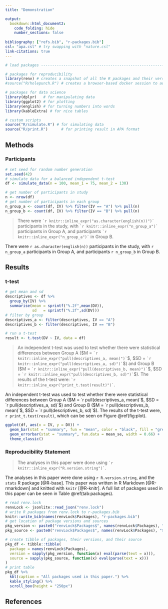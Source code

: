 ```yaml
---
title: "Demonstration"

output:
  bookdown::html_document2:
    code_folding: hide
    number_sections: false
    
bibliography: ["refs.bib", "r-packages.bib"]
csl: "apa.csl" # try swapping with "nature.csl"
link-citations: true
---
```


```r
# load packages ---------------------------------------------------------------

# packages for reproducibility
library(renv) # creates a snapshot of all the R packages and their versions in this project
#source("R/holepunch.R") # creates a browser-based docker session to add to GH repo

# packages for data science
library(dplyr)   # for manipulating data
library(ggplot2) # for plotting
library(english) # for turning numbers into words
library(kableExtra) # for nice tables

# custom scripts
source("R/simulate.R") # for simulating data
source("R/print.R")      # for printing result in APA format
```

## Methods

### Participants

```r
# set seed for random number generation
set.seed(42)
# simulate data for a balanced independent t-test
df <- simulate_data(n = 100, mean_1 = 75, mean_2 = 130)
```

```r
# get number of participants in study
n <- nrow(df)
# get number of participants in each group
n_group_a <- count(df, IV) %>% filter(IV == "A") %>% pull(n)
n_group_b <- count(df, IV) %>% filter(IV == "B") %>% pull(n)
```

> There were `` `r knitr::inline_expr("as.character(english(n))")` `` participants in the study, with `` `r knitr::inline_expr("n_group_a")` `` participants in Group A, and participants `` `r knitr::inline_expr("n_group_a")` `` in Group B.

There were `r as.character(english(n))` participants in the study, with `r n_group_a` participants in Group A, and participants `r n_group_b` in Group B.

## Results

### t-test

```r
# get mean and sd
descriptives <- df %>%
  group_by(IV) %>%
  summarise(mean = sprintf("%.2f",mean(DV)),
            sd   = sprintf("%.2f",sd(DV)))
# filter by group
descriptives_a <- filter(descriptives, IV == "A")
descriptives_b <- filter(descriptives, IV == "B")
```

```r
# run a t-test
result <- t.test(DV ~ IV, data = df)
```

> An independent t-test was used to test whether there were statistical differences between Group A (\$M = `` `r knitr::inline_expr("pull(descriptives_a, mean)")` ``\$, \$SD = `` `r knitr::inline_expr("pull(descriptives_a, sd)")` ``\$) and Group B (\$M = `` `r knitr::inline_expr("pull(descriptives_b, mean)")` ``\$, \$SD = `` `r knitr::inline_expr("pull(descriptives_b, sd)")` ``\$). The results of the t-test were: `` `r knitr::inline_expr("print_t.test(result)")` ``.

An independent t-test was used to test whether there were statistical differences between Group A ($M = `r pull(descriptives_a, mean)`$, $SD = `r pull(descriptives_a, sd)`$) and Group B ($M = `r pull(descriptives_b, mean)`$, $SD = `r pull(descriptives_b, sd)`$). The results of the t-test were, `r print_t.test(result)`, which can be seen on Figure\ \@ref(fig:plot).

```r
ggplot(df, aes(x = IV, y = DV)) +
  geom_bar(stat = "summary", fun = "mean", color = "black", fill = "grey") +
  geom_errorbar(stat = "summary", fun.data = mean_se, width = 0.66) +
  theme_classic()
```

### Reproducibility Statement

> The analyses in this paper were done using `` `r knitr::inline_expr("R.version.string")` ``.

The analyses in this paper were done using `r R.version.string`, and the `stats` R package [@R-base]. This paper was written in R Markdown [@R-rmarkdown] and knitted with `knitr` [@R-knitr]. A full list of packages used in this paper can be seen in Table\ \@ref(tab:packages).

```r
# read renv.lock
renvLock <- jsonlite::read_json("renv.lock")
# write R packages from renv.lock to r-packages.bib
knitr::write_bib(names(renvLock$Packages), "r-packages.bib")
# get location of package versions and sources
pkg_version <- paste0("renvLock$Packages$", names(renvLock$Packages), "$Version")
pkg_source <- paste0("renvLock$Packages$", names(renvLock$Packages), "$Repository")

# create tibble of packages, their versions, and their source
pkg_df <- tibble::tibble(
  package = names(renvLock$Packages),
  version = sapply(pkg_version, function(x) eval(parse(text = x))),
  source = sapply(pkg_source, function(x) eval(parse(text = x)))
)
# print table
pkg_df %>%
  kbl(caption = "All packages used in this paper.") %>%
  kable_styling() %>%
  scroll_box(height = "250px")
```

## References
